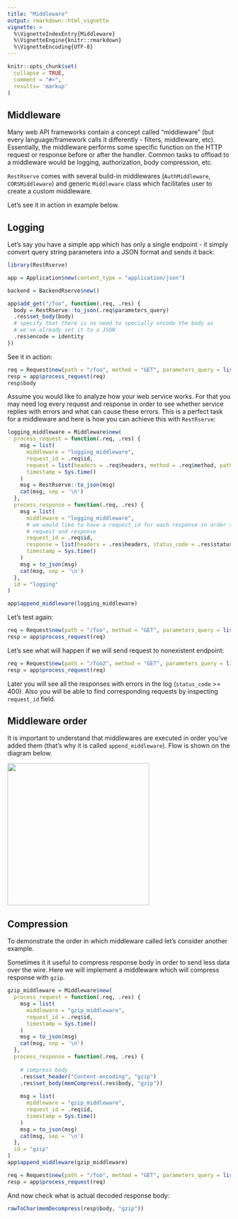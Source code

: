 ```yaml
---
title: "Middleware"
output: rmarkdown::html_vignette
vignette: >
  %\VignetteIndexEntry{Middleware}
  %\VignetteEngine{knitr::rmarkdown}
  %\VignetteEncoding{UTF-8}
---
```


```r
knitr::opts_chunk$set(
  collapse = TRUE,
  comment = "#>", 
  results= 'markup'
)
```

## Middleware

Many web API frameworks contain a concept called "middleware" (but every language/framework calls it differently - filters, middleware, etc). Essentially, the middleware performs some specific function on the HTTP request or response before or after the handler. Common tasks to offload to a middleware would be logging, authorization, body compression, etc.

`RestRserve` comes with several build-in middlewares (`AuthMiddleware`, `CORSMiddleware`) and generic `Middleware` class which facilitates user to create a custom middleware. 

Let's see it in action in example below.


## Logging

Let's say you have a simple app which has only a single endpoint - it simply convert query string parameters into a JSON format and sends it back:
```r
library(RestRserve)

app = Application$new(content_type = "application/json")

backend = BackendRserve$new()

app$add_get("/foo", function(.req, .res) {
  body = RestRserve::to_json(.req$parameters_query)
  .res$set_body(body)
  # specify that there is no need to specially encode the body as
  # we've already set it to a JSON
  .res$encode = identity
})

```

See it in action:

```r
req = Request$new(path = "/foo", method = "GET", parameters_query = list(key1 = "value1", key2 = "value2"))
resp = app$process_request(req)
resp$body
```

Assume you would like to analyze how your web service works. For that you may need log every request and response in order to see whether service replies with errors and what can cause these errors. This is a perfect task for a middleware and here is how you can achieve this with `RestRserve`:

```r
logging_middleware = Middleware$new(
  process_request = function(.req, .res) {
    msg = list(
      middleware = "logging_middleware",
      request_id = .req$id,
      request = list(headers = .req$headers, method = .req$method, path = .req$path), 
      timestamp = Sys.time()
    )
    msg = RestRserve::to_json(msg)
    cat(msg, sep = '\n')
  },
  process_response = function(.req, .res) {
    msg = list(
      middleware = "logging_middleware",
      # we would like to have a request_id for each response in order to correlate
      # request and response
      request_id = .req$id,
      response = list(headers = .res$headers, status_code = .res$status_code, body = .res$body),
      timestamp = Sys.time()
    )
    msg = to_json(msg)
    cat(msg, sep = '\n')
  },
  id = "logging"
)

app$append_middleware(logging_middleware)
```

Let's test again:
```r
req = Request$new(path = "/foo", method = "GET", parameters_query = list(key1 = "value1", key2 = "value2"))
resp = app$process_request(req)
```

Let's see what will happen if we will send request to nonexistent endpoint:
```r
req = Request$new(path = "/foo2", method = "GET", parameters_query = list(key1 = "value1", key2 = "value2"))
resp = app$process_request(req)
```

Later you will see all the responses with errors in the log (`status_code` >= 400). Also you will be able to find corresponding requests by inspecting `request_id` field.

## Middleware order

It is important to understand that middlewares are executed in order you've added them (that's why it is called `append_middleware`).  Flow is shown on the diagram below.

<img src="img/middleware-order.png" width="320"/>

## Compression

To demonstrate the order in which middleware called let's consider another example. 

Sometimes it it useful to compress response body in order to send less data over the wire. Here we will implement a middleware which will compress response with `gzip`.

```r
gzip_middleware = Middleware$new(
  process_request = function(.req, .res) {
    msg = list(
      middleware = "gzip_middleware",
      request_id = .req$id,
      timestamp = Sys.time()
    )
    msg = to_json(msg)
    cat(msg, sep = '\n')
  },
  process_response = function(.req, .res) {
    
    # compress body
    .res$set_header("Content-encoding", "gzip")
    .res$set_body(memCompress(.res$body, "gzip"))
    
    msg = list(
      middleware = "gzip_middleware",
      request_id = .req$id,
      timestamp = Sys.time()
    )
    msg = to_json(msg)
    cat(msg, sep = '\n')
  },
  id = "gzip"
)
app$append_middleware(gzip_middleware)
```

```r
req = Request$new(path = "/foo", method = "GET", parameters_query = list(key1 = "value1", key2 = "value2"))
resp = app$process_request(req)
```
And now check what is actual decoded response body:
```r
rawToChar(memDecompress(resp$body, "gzip"))
```
